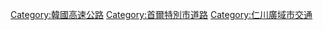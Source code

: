 [[Category:韓國高速公路|Category:韓國高速公路]]
[[Category:首爾特別市道路|Category:首爾特別市道路]]
[[Category:仁川廣域市交通|Category:仁川廣域市交通]]
